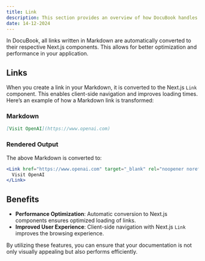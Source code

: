 ```yaml
---
title: Link
description: This section provides an overview of how DocuBook handles links in Markdown.
date: 14-12-2024
---
```


In DocuBook, all links written in Markdown are automatically converted to their respective Next.js components. This allows for better optimization and performance in your application.

## Links

When you create a link in your Markdown, it is converted to the Next.js `Link` component. This enables client-side navigation and improves loading times. Here’s an example of how a Markdown link is transformed:

### Markdown

```markdown
[Visit OpenAI](https://www.openai.com)
```

### Rendered Output

The above Markdown is converted to:

```jsx
<Link href="https://www.openai.com" target="_blank" rel="noopener noreferrer">
  Visit OpenAI
</Link>
```

## Benefits

- **Performance Optimization**: Automatic conversion to Next.js components ensures optimized loading of links.
- **Improved User Experience**: Client-side navigation with Next.js `Link` improves the browsing experience.

By utilizing these features, you can ensure that your documentation is not only visually appealing but also performs efficiently.
